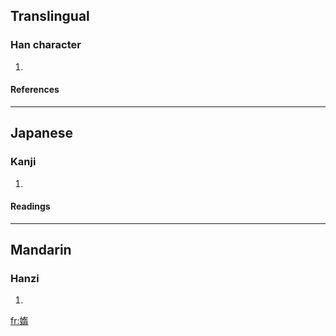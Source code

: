 ==Translingual==
===Han character===
{{Han char|rn=38|rad=女|as=09|sn=12|four=|canj=女大一月 (VKMB)}}
# {{defn|Han|sort=女09}}
====References====
{{Han ref|kx=0267.200|dkj=06525|dj=0534.190|hdz=21064.100|uh=5AA0|ud=23200}}
----
==Japanese==
===Kanji===
{{ja-kanji|grade=|rs=女09}}
# {{defn|Japanese}} 
====Readings====
{{ja-readings|on=[[た]] (ta), [[だ]] (da), [[な]] (na), [[ら]] (ra)|kun=[[みめよい]] (mimeyoi), [[おこたる]] (okotaru), [[みめよいさま]] (mimeyoisama)}}
----
==Mandarin==
===Hanzi===
{{cmn-hanzi|pin=[[tuǒ]] (tuo3)|wg=t'o<sup>3</sup>}}
# {{defn|Mandarin}}

[[fr:媠]]